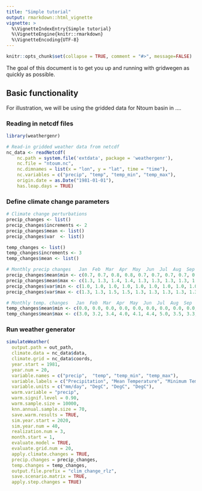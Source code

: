 ```yaml
---
title: "Simple tutorial"
output: rmarkdown::html_vignette
vignette: >
  %\VignetteIndexEntry{Simple tutorial}
  %\VignetteEngine{knitr::rmarkdown}
  %\VignetteEncoding{UTF-8}
---
```


```r
knitr::opts_chunk$set(collapse = TRUE, comment = "#>", message=FALSE)
```

The goal of this document is to get you up and running with gridwegen as quickly as possible. 

## Basic functionality

For illustration, we will be using the gridded data for Ntoum basin in ....

### Reading in netcdf files

```r
library(weathergenr)

# Read-in gridded weather data from netcdf
nc_data <- readNetcdf(
    nc.path = system.file('extdata', package = 'weathergenr'),
    nc.file = "ntoum.nc",
    nc.dimnames = list(x = "lon", y = "lat", time = "time"),
    nc.variables = c("precip", "temp", "temp_min", "temp_max"),
    origin.date = as.Date("1981-01-01"),
    has.leap.days = TRUE)
```


### Define climate change parameters
```r
# Climate change perturbations
precip_changes <- list()
precip_changes$increments <- 2
precip_changes$mean <- list()
precip_changes$var  <- list()

temp_changes <- list()
temp_changes$increments <- 3
temp_changes$mean <- list()

# Monthly precip changes   Jan  Feb  Mar  Apr  May  Jun  Jul  Aug  Sep  Oct  Nov  Dec
precip_changes$mean$min <- c(0.7, 0.7, 0.8, 0.8, 0.7, 0.7, 0.7, 0.7, 0.7, 0.7, 0.7, 0.7)
precip_changes$mean$max <- c(1.3, 1.3, 1.4, 1.4, 1.3, 1.3, 1.3, 1.3, 1.3, 1.3, 1.3, 1.3)
precip_changes$var$min <- c(1.0, 1.0, 1.0, 1.0, 1.0, 1.0, 1.0, 1.0, 1.0, 1.0, 1.0, 1.0)
precip_changes$var$max <- c(1.3, 1.3, 1.5, 1.5, 1.3, 1.3, 1.3, 1.3, 1.3, 1.3, 1.3, 1.3)

# Monthly temp. changes   Jan  Feb  Mar  Apr  May  Jun  Jul  Aug  Sep  Oct  Nov  Dec
temp_changes$mean$min <- c(0.0, 0.0, 0.0, 0.0, 0.0, 0.0, 0.0, 0.0, 0.0, 0.0, 0.0, 0.0)
temp_changes$mean$max <- c(3.0, 3.2, 3.4, 4.0, 4.1, 4.4, 5.0, 3.5, 3.3, 2.9, 2.8, 2.7)
```


### Run weather generator
```r
simulateWeather(
  output.path = out_path,
  climate.data = nc_data$data,
  climate.grid = nc_data$coords,
  year.start = 1981,
  year.num = 20,
  variable.names = c("precip",  "temp", "temp_min", "temp_max"),
  variable.labels = c("Precipitation", "Mean Temperature", "Minimum Temperature", "Maximum Temperature"),
  variable.units = c("mm/day", "DegC", "DegC", "DegC"),
  warm.variable = "precip",
  warm.signif.level = 0.90,
  warm.sample.size = 10000,
  knn.annual.sample.size = 70,
  save.warm.results = TRUE,
  sim.year.start = 2020,
  sim.year.num = 40,
  realization.num = 3,
  month.start = 1,
  evaluate.model = TRUE,
  evaluate.grid.num = 20,
  apply.climate.changes = TRUE,
  precip.changes = precip_changes,
  temp.changes = temp_changes,
  output.file.prefix = "clim_change_rlz",
  save.scenario.matrix = TRUE,
  apply.step.changes = TRUE)
```

